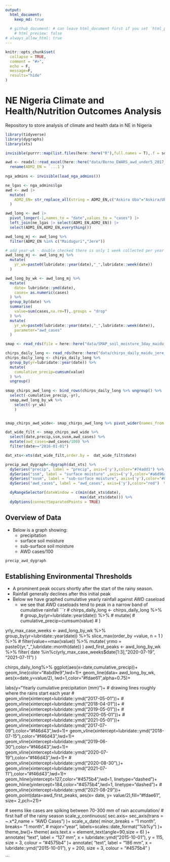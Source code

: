 ```yaml
---
output:
  html_document: 
    keep_md: true
  
  # github_document: # can leave html_document first if you set `html_preview: false` under github_document.
    # html_preview: false
# always_allow_html: true
---
```


<!-- README.md is generated from README.Rmd. Please edit that file -->

```r
knitr::opts_chunk$set(
  collapse = TRUE,
  comment = "#>",
  echo = F,
  message=F,
  results="hide"
)
```

# NE Nigeria Climate and Health/Nutrition Outcomes Analysis

<!-- badges: start -->
<!-- badges: end -->
Repository to store analysis of climate and health data in NE in Nigeria

```r
library(tidyverse)
library(dygraphs)
library(xts)

invisible(purrr::map(list.files(here::here("R"),full.names = T),.f = source))
```

```r

awd <- readxl::read_excel(here::here("data/Borno_EWARS_awd_under5_2017_2021.xlsx")) |> 
  rename(ADM2_EN = `...1`)
  
nga_admins <- invisible(load_nga_admins())

ne_lgas <- nga_admins$lga
awd <- awd |> 
  mutate(
    ADM2_EN= str_replace_all(string = ADM2_EN,c("Askira Uba"="Askira/Uba","Kala Balge"="Kala/Balge" ))
  )

awd_long <- awd |> 
  pivot_longer(-1,names_to = "date",values_to = "cases") |> 
  left_join(ne_lgas |> select(ADM1_EN,ADM2_EN)) |> 
  select(ADM1_EN,ADM2_EN,everything())

awd_long_mj <- awd_long %>% 
  filter(ADM2_EN %in% c("Maiduguri","Jere"))

# add year-wk - double checked there is only 1 week collected per year per location
awd_long_mj <- awd_long_mj %>%
  mutate(
    yr_wk=paste0(lubridate::year(date),"_",lubridate::week(date))
  )

awd_long_by_wk <- awd_long_mj %>% 
  mutate(
    date= lubridate::ymd(date),
    cases= as.numeric(cases)
  ) %>% 
  group_by(date) %>% 
  summarise(
    value=sum(cases,na.rm=T),.groups = "drop"
  ) %>% 
  mutate(
    yr_wk=paste0(lubridate::year(date),"_",lubridate::week(date)),
    parameter="awd_cases"
  )


```

```r

smap <- read_rds(file = here::here("data/SMAP_soil_moisture_3day_maidu_jere.rds"))

chirps_daily_long <- read_rds(here::here("data/chirps_daily_maidu_jere_diss_gte2016.rds"))
chirps_daily_long <- chirps_daily_long %>% 
  group_by(yr=lubridate::year(date)) %>% 
  mutate(
    cumulative_precip=cumsum(value)
  ) %>% 
  ungroup()
  
smap_chirps_awd_long <- bind_rows(chirps_daily_long %>% ungroup() %>% 
  select(-cumulative_precip,-yr),
  smap,awd_long_by_wk %>% 
    select(-yr_wk)
    )


smap_chirps_awd_wide<- smap_chirps_awd_long %>% pivot_wider(names_from = parameter,values_from = value)

dat_wide_filt <- smap_chirps_awd_wide %>% 
  select(date,precip,ssm,susm,awd_cases) %>% 
  mutate(awd_cases=awd_cases/100) %>% 
  filter(date>="2016-01-01")

dat_xts<-xts(dat_wide_filt,order.by =  dat_wide_filt$date)

precip_awd_dygraph<-dygraph(dat_xts) %>% 
  dySeries("precip", label = "precip", axis=('y'),color="#74add1") %>%
  dySeries("ssm", label = "surface moisture" ,axis=('y'),color="#a6d96a") %>% 
  dySeries("susm", label = "sub-surface moisture", axis=('y'),color="#8c510a")  %>% 
  dySeries("awd_cases", label = "awd_cases", axis=('y'),color="red")  %>% 

  dyRangeSelector(dateWindow = c(min(dat_xts$date),
                                 max(dat_xts$date))) %>% 
  dyOptions(connectSeparatedPoints = TRUE)


```



## Overview  of Data
- Below is a graph showing:
  + precipitation
  + surface soil moisture
  + sub-surface soil moisture
  + AWD cases/100
  
```r

precip_awd_dygraph

```




## Establishing Environmental Thresholds

- A prominent peak occurs shortly after the start of the rainy season. 
- Rainfall generally declines after this initial peak
- Below we have graphed cumulative yearly rainfall against AWD caseload
  + we see that AWD caseloads tend to peak in a narrow band of cumulative rainfall
```r


# chirps_daily_long <- chirps_daily_long %>% 
#   group_by(yr=lubridate::year(date)) %>% 
#   mutate(
#     cumulative_precip=cumsum(value)
#   ) 

yrly_max_case_weeks <- awd_long_by_wk %>% 
  group_by(yr=lubridate::year(date)) %>%
  slice_max(order_by =value, n = 1 ) %>% 
  # filter(value==max(value)) %>% 
  mutate( 
    yrmo = paste0(yr,"_",lubridate::month(date))
  )
awd_first_peaks <- awd_long_by_wk %>% 
  filter(
    date %in%c(yrly_max_case_weeks$date[1:3],
               "2020-07-19",
               "2021-07-11")
  )

chirps_daily_long%>% 
  ggplot(aes(x=date,cumulative_precip))+
  geom_line(color="#abd9e9",lwd=1)+
  geom_line(data= awd_long_by_wk,
            aes(x=date,y=value/2),
            lwd=1,color="#fdae61",alpha=0.75)+
 
  labs(y="Yearly cumulative precipitation (mm)")+
  # drawing lines roughly where the rains start each year
  # geom_vline(xintercept=lubridate::ymd("2017-05-01"))+
  # geom_vline(xintercept=lubridate::ymd("2018-04-01"))+
  # geom_vline(xintercept=lubridate::ymd("2019-05-01"))+
  # geom_vline(xintercept=lubridate::ymd("2020-05-01"))+
  # geom_vline(xintercept=lubridate::ymd("2021-05-01"))+
  geom_vline(xintercept=lubridate::ymd("2017-07-09"),color="#f46d43",lwd=1)+
  geom_vline(xintercept=lubridate::ymd("2018-07-15"),color="#f46d43",lwd=1)+
  geom_vline(xintercept=lubridate::ymd("2019-06-30"),color="#f46d43",lwd=1)+
  geom_vline(xintercept=lubridate::ymd("2020-07-19"),color="#f46d43",lwd=1)+
  # geom_vline(xintercept=lubridate::ymd("2020-08-30"),)+
  geom_vline(xintercept=lubridate::ymd("2021-07-11"),color="#f46d43",lwd=1)+
  geom_hline(yintercept=127,color="#4575b4",lwd=1, linetype="dashed")+
  geom_hline(yintercept=184,color="#4575b4",lwd=1, linetype="dashed")+
  # geom_vline(xintercept=lubridate::ymd("2021-08-29"))+
  geom_point(data=awd_first_peaks, aes(x= date, y= value/2),fill="#fdae61", size= 2,pch=21)+
  
  # seems like cases are spiking between 70-300 mm of rain accumulation/
  # first half of the rainy season
  scale_y_continuous(
    sec.axis= sec_axis(trans = ~.x*2,name = "AWD Cases")
  )+
  scale_x_date(
    minor_breaks = "1 month",
    breaks= "1 month",
    # major="year",
    labels=scales::date_format("%b%y")
  )+
  theme_bw()+
  theme(
    axis.text.x = element_text(angle=90,size = 6)
  )+
  annotate(
    "text", label = "127 mm",
    x = lubridate::ymd("2015-10-01"), y = 115, size = 3, colour = "#4575b4"
  )+
  annotate(
    "text", label = "186 mm",
    x = lubridate::ymd("2015-10-01"), y = 200, size = 3, colour = "#4575b4"
  )

```
